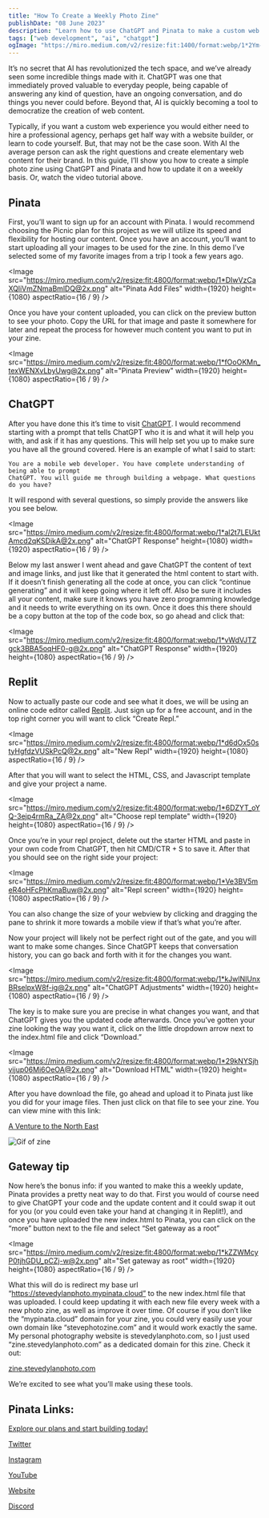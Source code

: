 ```yaml
---
title: "How To Create a Weekly Photo Zine"
publishDate: "08 June 2023"
description: "Learn how to use ChatGPT and Pinata to make a custom web photo zine with zero developer experience"
tags: ["web development", "ai", "chatgpt"]
ogImage: "https://miro.medium.com/v2/resize:fit:1400/format:webp/1*2Ym-4FvWAD65UiaTVZ67uA@2x.png"
---
```



<OutLinkButton
	link="https://medium.com/pinata/how-to-create-a-weekly-photo-zine-9f592e7a5ae2"
	site="Medium"
	image={medium}
/>

It’s no secret that AI has revolutionized the tech space, and we’ve already seen some incredible things made with it. ChatGPT was one that immediately proved valuable to everyday people, being capable of answering any kind of question, have an ongoing conversation, and do things you never could before. Beyond that, AI is quickly becoming a tool to democratize the creation of web content.

Typically, if you want a custom web experience you would either need to hire a professional agency, perhaps get half way with a website builder, or learn to code yourself. But, that may not be the case soon. With AI the average person can ask the right questions and create elementary web content for their brand. In this guide, I’ll show you how to create a simple photo zine using ChatGPT and Pinata and how to update it on a weekly basis. Or, watch the video tutorial above.

## Pinata

First, you’ll want to sign up for an account with Pinata. I would recommend choosing the Picnic plan for this project as we will utilize its speed and flexibility for hosting our content. Once you have an account, you’ll want to start uploading all your images to be used for the zine. In this demo I’ve selected some of my favorite images from a trip I took a few years ago.

<Image
	src="https://miro.medium.com/v2/resize:fit:4800/format:webp/1*DIwVzCaXQliVmZNmaBmlDQ@2x.png"
	alt="Pinata Add Files"
	width={1920}
	height={1080}
	aspectRatio={16 / 9}
/>

Once you have your content uploaded, you can click on the preview button to see your photo. Copy the URL for that image and paste it somewhere for later and repeat the process for however much content you want to put in your zine.

<Image
	src="https://miro.medium.com/v2/resize:fit:4800/format:webp/1*fOoOKMn_texWENXvLbyUwg@2x.png"
	alt="Pinata Preview"
	width={1920}
	height={1080}
	aspectRatio={16 / 9}
/>

## ChatGPT

After you have done this it’s time to visit [ChatGPT](https://chat.openai.com). I would recommend starting with a prompt that tells ChatGPT who it is and what it will help you with, and ask if it has any questions. This will help set you up to make sure you have all the ground covered. Here is an example of what I said to start:

```
You are a mobile web developer. You have complete understanding of being able to prompt
ChatGPT. You will guide me through building a webpage. What questions do you have?
```

It will respond with several questions, so simply provide the answers like you see below.

<Image
	src="https://miro.medium.com/v2/resize:fit:4800/format:webp/1*al2t7LEUktAmcd2qKSDikA@2x.png"
	alt="ChatGPT Response"
	height={1080}
	width={1920}
	aspectRatio={16 / 9}
/>

Below my last answer I went ahead and gave ChatGPT the content of text and image links, and just like that it generated the html content to start with. If it doesn’t finish generating all the code at once, you can click “continue generating” and it will keep going where it left off. Also be sure it includes all your content, make sure it knows you have zero programming knowledge and it needs to write everything on its own. Once it does this there should be a copy button at the top of the code box, so go ahead and click that:

<Image
	src="https://miro.medium.com/v2/resize:fit:4800/format:webp/1*vWdVJTZgck3BBA5oqHF0-g@2x.png"
	alt="ChatGPT Response"
	width={1920}
	height={1080}
	aspectRatio={16 / 9}
/>

## Replit

Now to actually paste our code and see what it does, we will be using an online code editor called [Replit](https://replit.com). Just sign up for a free account, and in the top right corner you will want to click “Create Repl.”

<Image
	src="https://miro.medium.com/v2/resize:fit:4800/format:webp/1*d6dOx50styHgfdzVUSkPcQ@2x.png"
	alt="New Repl"
	width={1920}
	height={1080}
	aspectRatio={16 / 9}
/>

After that you will want to select the HTML, CSS, and Javascript template and give your project a name.

<Image
	src="https://miro.medium.com/v2/resize:fit:4800/format:webp/1*6DZYT_oYQ-3ejp4rmRa_ZA@2x.png"
	alt="Choose repl template"
	width={1920}
	height={1080}
	aspectRatio={16 / 9}
/>

Once you’re in your repl project, delete out the starter HTML and paste in your own code from ChatGPT, then hit CMD/CTR + S to save it. After that you should see on the right side your project:

<Image
	src="https://miro.medium.com/v2/resize:fit:4800/format:webp/1*Ve3BV5meR4oHFcPhKmaBuw@2x.png"
	alt="Repl screen"
	width={1920}
	height={1080}
	aspectRatio={16 / 9}
/>

You can also change the size of your webview by clicking and dragging the pane to shrink it more towards a mobile view if that’s what you’re after.

Now your project will likely not be perfect right out of the gate, and you will want to make some changes. Since ChatGPT keeps that conversation history, you can go back and forth with it for the changes you want.

<Image
	src="https://miro.medium.com/v2/resize:fit:4800/format:webp/1*kJwlNIUnxBRselpxW8f-ig@2x.png"
	alt="ChatGPT Adjustments"
	width={1920}
	height={1080}
	aspectRatio={16 / 9}
/>

The key is to make sure you are precise in what changes you want, and that ChatGPT gives you the updated code afterwards. Once you’ve gotten your zine looking the way you want it, click on the little dropdown arrow next to the index.html file and click “Download.”

<Image
	src="https://miro.medium.com/v2/resize:fit:4800/format:webp/1*29kNYSjhvijup06Mi6OeOA@2x.png"
	alt="Download HTML"
	width={1920}
	height={1080}
	aspectRatio={16 / 9}
/>

After you have download the file, go ahead and upload it to Pinata just like you did for your image files. Then just click on that file to see your zine. You can view mine with this link:

[A Venture to the North East](https://stevedylanphoto.mypinata.cloud/ipfs/QmWAUQfKhJ19kZqcJLP6nPbHFRToiaFquGJ71gJEA4cRVT)

![Gif of zine](https://miro.medium.com/v2/resize:fit:1124/1*3XuUbuzy-CZAB-78TR-tTQ.gif)

## Gateway tip

Now here’s the bonus info: if you wanted to make this a weekly update, Pinata provides a pretty neat way to do that. First you would of course need to give ChatGPT your code and the update content and it could swap it out for you (or you could even take your hand at changing it in Replit!), and once you have uploaded the new index.html to Pinata, you can click on the “more” button next to the file and select “Set gateway as a root”

<Image
	src="https://miro.medium.com/v2/resize:fit:4800/format:webp/1*kZZWMcyP0tjhGDU_pCZj-w@2x.png"
	alt="Set gateway as root"
	width={1920}
	height={1080}
	aspectRatio={16 / 9}
/>

What this will do is redirect my base url “https://stevedylanphoto.mypinata.cloud” to the new index.html file that was uploaded. I could keep updating it with each new file every week with a new photo zine, as well as improve it over time. Of course if you don’t like the “mypinata.cloud” domain for your zine, you could very easily use your own domain like “stevephotozine.com” and it would work exactly the same. My personal photography website is stevedylanphoto.com, so I just used “zine.stevedylanphoto.com” as a dedicated domain for this zine. Check it out:

[zine.stevedylanphoto.com](https://zine.stevedylanphoto.com)

We’re excited to see what you’ll make using these tools.

## Pinata Links:

[Explore our plans and start building today!](https://www.pinata.cloud/pricing?utm_source=medium&utm_medium=referral&utm_campaign=photo_zine_blog)

[Twitter](https://twitter.com/pinatacloud)

[Instagram](https://www.linkedin.com/company/pinatacloud)

[YouTube](https://www.youtube.com/c/Pinatacloud)

[Website](https://www.pinata.cloud/)

[Discord](https://discord.gg/pinata)
